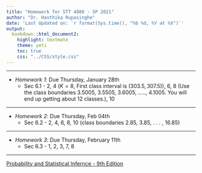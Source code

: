 ```yaml
---
title: "Homework for STT 4880 - SP 2021"
author: "Dr. Hasthika Rupasinghe"
date: 'Last Updated on: `r format(Sys.time(), "%b %d, %Y at %X")`'
output: 
  bookdown::html_document2: 
    highlight: textmate
    theme: yeti
    toc: true
    css: "../CSS/style.css"
---
```


***

* *Homework 1*: Due Thursday, January 28th
    * Sec 6.1 - 2, 4 ($K = 8$, First class interval is $(303.5, 307.5)$), 6, 8 (Use the class boundaries 3.5005, 3.5505, 3.6005, ....., 4.1005. You will end up getting about 12 classes.), 10
    

***


* *Homework 2*: Due Thursday, Feb 04th
    * Sec 6.2 - 2, 4, 6, 8, 10 (class boundaries 2.85, 3.85, . . . , 16.85)


***
  
* *Homework 3*: Due Thursday, February 11th
    * Sec 6.3 - 1, 2, 3, 7, 8

 
***
<!--
* *Homework 4*: Due Thursday, February 13th
    * Sec 6.4 - 3, 5 (a and b only), 6 (Use of R is fine), 9, 12

 
***

* *Homework 5*: Due Thursday, February 25th
    * Sec 7.1 - 2, 4, 6, 8, 10, 12

 
***

* *Homework 6*: Due Thursday, March 3rd
    * Sec 7.2 - 1, 2, 4, 6, 12

 
***

* *Homework 7*: Due Thursday, March 24th
    * Sec 7.3 - 1 a),b),d),e), 4, 6, 8, 10
    * Sec 7.4 - 2, 3, 6, 8, 10
    
 ***   
 
 * *Homework 8*: Due Thursday, March 31th
    * Sec 8.1 - 2, 4, 6, 8, 10, 12
    * Sec 8.2 - 2, 4, 6, 8, 10, 12
    
    
 *** 
 
 * *Homework 9*: Due  Tuesday, April 14th
    * Sec 8.3 - 5, 6, 8, 10, 12 
    * Sec 8.4 - 2, 4, 6
    
 ***  
 
 * *Homework 10*: Due  Tuesday, April 21st
    * Sec 9.1 - 2, 4, 6, 8, 10
    
    
 ***  
 
 * *Homework 11*: Due Tuesday, April 28th
    * Sec 9.2 - 4, 6, 8, 10 (For Q4: $\leq$ 61, 62-78, 79 $\geq$ )
     
    
 ***  
 -->
 
[Probability and Statistical Infernce - 9th Edition](TextBook.pdf)




    
    

    
    